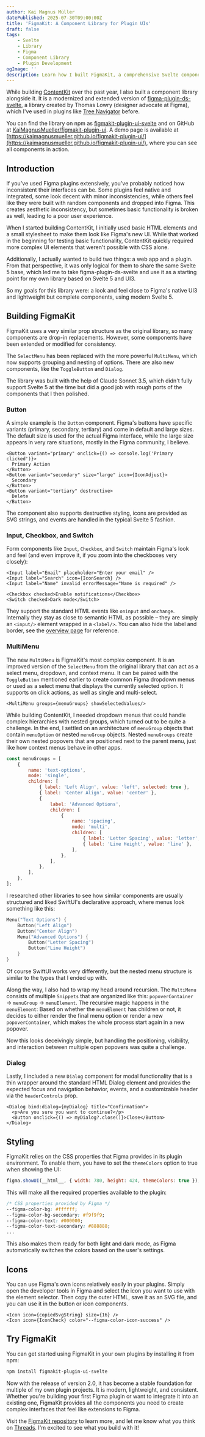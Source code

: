 ```yaml
---
author: Kai Magnus Müller
datePublished: 2025-07-30T09:00:00Z
title: 'FigmaKit: A Component Library for Plugin UIs'
draft: false
tags:
    - Svelte
    - Library
    - Figma
    - Component Library
    - Plugin Development
ogImage: ''
description: Learn how I built FigmaKit, a comprehensive Svelte component library that replicates Figma's native UI, and how it powers ContentKit and other plugin projects.
---
```



While building [ContentKit](/work/contentkit-a-platform-for-design-automation) over the past year, I also built a component library alongside it. It is a modernized and extended version of [figma-plugin-ds-svelte](https://github.com/thomas-lowry/figma-plugin-ds-svelte), a library created by Thomas Lowry (designer advocate at Figma), which I've used in plugins like [Tree Navigator](using-the-tree-navigator-plugin) before.

You can find the library on npm as [figmakit-plugin-ui-svelte](https://www.npmjs.com/package/figmakit-plugin-ui-svelte) and on GitHub at [KaiMagnusMueller/figmakit-plugin-ui](https://www.github.com/KaiMagnusMueller/figmakit-plugin-ui). A demo page is available at [https://kaimagnusmueller.github.io/figmakit-plugin-ui/](https://kaimagnusmueller.github.io/figmakit-plugin-ui/), where you can see all components in action.

## Introduction

If you've used Figma plugins extensively, you've probably noticed how inconsistent their interfaces can be. Some plugins feel native and integrated, some look decent with minor inconsistencies, while others feel like they were built with random components and dropped into Figma. This creates aesthetic inconsistency, but sometimes basic functionality is broken as well, leading to a poor user experience.

When I started building ContentKit, I initially used basic HTML elements and a small stylesheet to make them look like Figma's new UI. While that worked in the beginning for testing basic functionality, ContentKit quickly required more complex UI elements that weren't possible with CSS alone.

Additionally, I actually wanted to build two things: a web app and a plugin. From that perspective, it was only logical for them to share the same Svelte 5 base, which led me to take figma-plugin-ds-svelte and use it as a starting point for my own library based on Svelte 5 and UI3.

So my goals for this library were: a look and feel close to Figma's native UI3 and lightweight but complete components, using modern Svelte 5.

## Building FigmaKit

FigmaKit uses a very similar prop structure as the original library, so many components are drop-in replacements. However, some components have been extended or modified for consistency.

The `SelectMenu` has been replaced with the more powerful `MultiMenu`, which now supports grouping and nesting of options. There are also new components, like the `ToggleButton` and `Dialog`.

The library was built with the help of Claude Sonnet 3.5, which didn't fully support Svelte 5 at the time but did a good job with rough ports of the components that I then polished.

### Button

A simple example is the `Button` component. Figma's buttons have specific variants (primary, secondary, tertiary) and come in default and large sizes. The default size is used for the actual Figma interface, while the large size appears in very rare situations, mostly in the Figma community, I believe.

```svelte
<Button variant="primary" onclick={() => console.log('Primary clicked')}>
  Primary Action
</Button>
<Button variant="secondary" size="large" icon={IconAdjust}>
  Secondary
</Button>
<Button variant="tertiary" destructive>
  Delete
</Button>
```

The component also supports destructive styling, icons are provided as SVG strings, and events are handled in the typical Svelte 5 fashion.

### Input, Checkbox, and Switch

Form components like `Input`, `Checkbox`, and `Switch` maintain Figma's look and feel (and even improve it, if you zoom into the checkboxes very closely):

```svelte
<Input label="Email" placeholder="Enter your email" />
<Input label="Search" icon={IconSearch} />
<Input label="Name" invalid errorMessage="Name is required" />

<Checkbox checked>Enable notifications</Checkbox>
<Switch checked>Dark mode</Switch>
```

They support the standard HTML events like `oninput` and `onchange`. Internally they stay as close to semantic HTML as possible – they are simply an `<input/>` element wrapped in a `<label/>`. You can also hide the label and border, see the [overview page](https://kaimagnusmueller.github.io/figmakit-plugin-ui/) for reference.

### MultiMenu

The new `MultiMenu` is FigmaKit's most complex component. It is an improved version of the `SelectMenu` from the original library that can act as a select menu, dropdown, and context menu. It can be paired with the `ToggleButton` mentioned earlier to create common Figma dropdown menus or used as a select menu that displays the currently selected option. It supports on click actions, as well as single and multi-select.

```svelte
<MultiMenu groups={menuGroups} showSelectedValues/>
```

While building ContentKit, I needed dropdown menus that could handle complex hierarchies with nested groups, which turned out to be quite a challenge. In the end, I settled on an architecture of `menuGroup` objects that contain `menuOption` or nested `menuGroup` objects. Nested `menuGroups` create their own nested popovers that are positioned next to the parent menu, just like how context menus behave in other apps.

```javascript
const menuGroups = [
    {
        name: 'text-options',
        mode: 'single',
        children: [
            { label: 'Left Align', value: 'left', selected: true },
            { label: 'Center Align', value: 'center' },
            {
                label: 'Advanced Options',
                children: [
                    {
                        name: 'spacing',
                        mode: 'multi',
                        children: [
                            { label: 'Letter Spacing', value: 'letter', selected: true },
                            { label: 'Line Height', value: 'line' },
                        ],
                    },
                ],
            },
        ],
    },
];
```

I researched other libraries to see how similar components are usually structured and liked SwiftUI's declarative approach, where menus look something like this:

```swift
Menu("Text Options") {
    Button("Left Align")
    Button("Center Align")
    Menu("Advanced Options") {
        Button("Letter Spacing")
        Button("Line Height")
    }
}
```

Of course SwiftUI works very differently, but the nested menu structure is similar to the types that I ended up with.

Along the way, I also had to wrap my head around recursion. The `MultiMenu` consists of multiple `Snippets` that are organized like this: `popoverContainer` → `menuGroup` → `menuElement`. The recursive magic happens in the `menuElement`: Based on whether the `menuElement` has children or not, it decides to either render the final menu option or render a new `popoverContainer`, which makes the whole process start again in a new popover.

Now this looks deceivingly simple, but handling the positioning, visibility, and interaction between multiple open popovers was quite a challenge.

### Dialog

Lastly, I included a new `Dialog` component for modal functionality that is a thin wrapper around the standard HTML Dialog element and provides the expected focus and navigation behavior, events, and a customizable header via the `headerControls` prop.

```svelte
<Dialog bind:dialog={myDialog} title="Confirmation">
  <p>Are you sure you want to continue?</p>
  <Button onclick={() => myDialog?.close()}>Close</Button>
</Dialog>
```

## Styling

FigmaKit relies on the CSS properties that Figma provides in its plugin environment. To enable them, you have to set the `themeColors` option to true when showing the UI:

```js
figma.showUI(__html__, { width: 780, height: 424, themeColors: true });
```

This will make all the required properties available to the plugin:

```css
/* CSS properties provided by Figma */
--figma-color-bg: #ffffff;
--figma-color-bg-secondary: #f9f9f9;
--figma-color-text: #000000;
--figma-color-text-secondary: #888888;
...
```

This also makes them ready for both light and dark mode, as Figma automatically switches the colors based on the user's settings.

## Icons

You can use Figma's own icons relatively easily in your plugins. Simply open the developer tools in Figma and select the icon you want to use with the element selector. Then copy the outer HTML, save it as an SVG file, and you can use it in the button or icon components.

```svelte
<Icon icon={copiedSvgString} size={16} />
<Icon icon={IconCheck} color="--figma-color-icon-success" />
```

## Try FigmaKit

You can get started using FigmaKit in your own plugins by installing it from npm:

```bash
npm install figmakit-plugin-ui-svelte
```

Now with the release of version 2.0, it has become a stable foundation for multiple of my own plugin projects. It is modern, lightweight, and consistent. Whether you're building your first Figma plugin or want to integrate it into an existing one, FigmaKit provides all the components you need to create complex interfaces that feel like extensions to Figma.

Visit the [FigmaKit repository](https://github.com/KaiMagnusMueller/figmakit-plugin-ui) to learn more, and let me know what you think on [Threads](https://www.threads.net/@ofcoursekai). I'm excited to see what you build with it!
